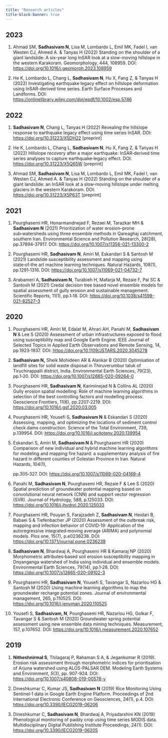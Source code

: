 ```yaml
---
title: "Research articles"
title-block-banner: true
---
```


## 2023

::: {#2023}
1.  Ahmad SM, **Sadhasivam N**, Lisa M, Lombardo L, Emil MK, Fadel I, van Westen CJ, Ahmed A. & Tanyas H (2022) Standing on the shoulder of a giant landslide: A six-year long InSAR look at a slow-moving hillslope in the western Karakoram. Geomorphology, 444, 108959. DOI: <https://doi.org/10.1016/j.geomorph.2023.108959>

2.  He K, Lombardo L, Chang L, **Sadhasivam N**, Hu X, Fang Z, & Tanyas H (2022) Investigating earthquake legacy effect on hillslope deformation using InSAR-derived time series. Earth Surface Processes and Landforms. DOI: <https://onlinelibrary.wiley.com/doi/epdf/10.1002/esp.5746>
:::

## 2022

::: {#2022}
1.  **Sadhasivam N**, Chang L, Tanyas H (2022) Revealing the hillslope response to earthquake legacy effect using time series InSAR. DOI: <https://doi.org/10.31223/X5DH22> \[preprint\]

2.  He K, Lombardo L, Chang L, **Sadhasivam N**, Hu X, Fang Z, & Tanyas H (2022) Hillslope recovery after a major earthquake: InSAR‑derived time series analyses to capture earthquake‑legacy effect. DOI: <https://doi.org/10.31223/X5Q65W> \[preprint\]

3.  Ahmad SM, **Sadhasivam N**, Lisa M, Lombardo L, Emil MK, Fadel I, van Westen CJ, Ahmed A. & Tanyas H (2022) Standing on the shoulder of a giant landslide: an InSAR look at a slow‑moving hillslope under melting glaciers in the western Karakoram. DOI: <https://doi.org/10.31223/X5P63T> \[preprint\]
:::

## 2021

::: {#2021}
1.  Pourghasemi HR, Honarmandnejad F, Rezaei M, Tarazkar MH & **Sadhasivam N** (2021) Prioritization of water erosion--prone sub‑watersheds using three ensemble methods in Qareaghaj catchment, southern Iran. Environmental Science and Pollution Research, 28(28), pp.37894‑37917. DOI: <https://doi.org/10.1007/s11356-021-13300-2>

2.  Pourghasemi HR, **Sadhasivam N**, Amiri M, Eskandari S & Santosh M (2021) Landslide susceptibility assessment and mapping using state‑of‑the art machine learning techniques. Natural Hazards, 108(1), pp.1291‑1316. DOI: <https://doi.org/10.1007/s11069-021-04732-7>

3.  Arabameri A, **Sadhasivam N**, Turabieh H, Mafarja M, Rezaie F, Pal SC & Santosh M (2021) Credal decision tree based novel ensemble models for spatial assessment of gully erosion and sustainable management. Scientific Reports, 11(1), pp.1‑18. DOI: <https://doi.org/10.1038/s41598-021-82527-3>
:::

## 2020

::: {#2020}
1.  Pourghasemi HR, Amiri M, Edalat M, Ahrari AH, Panahi M, **Sadhasivam N** & Lee S (2020) Assessment of urban infrastructures exposed to flood using susceptibility map and Google Earth Engine. IEEE Journal of Selected Topics in Applied Earth Observations and Remote Sensing, 14, pp.1923‑1937. DOI: <https://doi.org/10.1109/JSTARS.2020.3045278>

2.  **Sadhasivam N,** Sheik Mohideen AR & Alankar B (2020) Optimisation of landfill sites for solid waste disposal in Thiruverumbur taluk of Tiruchirappalli district, India. Environmental Earth Sciences, 79(23), pp.1‑20. DOI: <https://doi.org/10.1007/s12665-020-09264-0>

3.  Pourghasemi HR, **Sadhasivam N**, Kariminejad N & Collins AL (2020) Gully erosion spatial modelling: Role of machine learning algorithms in selection of the best controlling factors and modelling process. Geoscience Frontiers, 11(6), pp.2207‑2219. DOI: <https://doi.org/10.1016/j.gsf.2020.03.005>

4.  Pourghasemi HR, Yousefi S, **Sadhasivam N** & Eskandari S (2020) Assessing, mapping, and optimizing the locations of sediment control check dams construction. Science of the Total Environment, 739, p.139954. DOI: <https://doi.org/10.1016/j.scitotenv.2020.139954>

5.  Eskandari S, Amiri M, **Sadhasivam N** & Pourghasemi HR (2020) Comparison of new individual and hybrid machine learning algorithms for modeling and mapping fire hazard: a supplementary analysis of fire hazard in different counties of Golestan Province in Iran. Natural Hazards, 104(1),

    pp.305‑327. DOI: <https://doi.org/10.1007/s11069-020-04169-4>

6.  Panahi M, **Sadhasivam N**, Pourghasemi HR, Rezaie F & Lee S (2020) Spatial prediction of groundwater potential mapping based on convolutional neural network (CNN) and support vector regression (SVR). Journal of Hydrology, 588, p.125033. DOI: <https://doi.org/10.1016/j.jhydrol.2020.125033>

7.  Pourghasemi HR, Pouyan S, Farajzadeh Z, **Sadhasivam N**, Heidari B, Babaei S & Tiefenbacher JP (2020) Assessment of the outbreak risk, mapping and infection behavior of COVID‑19: Application of the autoregressive integrated‑moving average (ARIMA) and polynomial models. Plos one, 15(7), p.e0236238. DOI: <https://doi.org/10.1371/journal.pone.0236238>

8.  **Sadhasivam N**, Bhardwaj A, Pourghasemi HR & Kamaraj NP (2020) Morphometric attributes‑based soil erosion susceptibility mapping in Dnyanganga watershed of India using individual and ensemble models. Environmental Earth Sciences, 79(14), pp.1‑28. DOI: <https://doi.org/10.1007/s12665-020-09102-3>

9.  Pourghasemi HR, **Sadhasivam N**, Yousefi S, Tavangar S, Nazarlou HG & Santosh M (2020) Using machine learning algorithms to map the groundwater recharge potential zones. Journal of environmental management, 265, p.110525. DOI: <https://doi.org/10.1016/j.jenvman.2020.110525>

10. Yousefi S, **Sadhasivam, N**, Pourghasemi HR, Nazarlou HG, Golkar F, Tavangar S & Santosh M (2020) Groundwater spring potential assessment using new ensemble data mining techniques. Measurement, 157, p.107652. DOI: <https://doi.org/10.1016/j.measurement.2020.107652>
:::

## 2019

::: {#2019}
1.  **Nitheshnirmal S**, Thilagaraj P, Rahaman S A, & Jegankumar R (2019). Erosion risk assessment through morphometric indices for prioritisation of Arjuna watershed using ALOS-PALSAR DEM. Modeling Earth Systems and Environment, *5*(3), pp. 907-924. DOI: <https://doi.org/10.1007/s40808-019-00578-y>

2.  Dineshkumar C, Kumar JS, **Sadhasivam N** (2019) Rice Monitoring Using Sentinel‑1 data in Google Earth Engine Platform. Proceedings of 2nd International Electronic Conference on Geosciences, 24(1), p.4. DOI: <https://doi.org/10.3390/IECG2019-06206>

3.  Dineshkumar C, **Sadhasivam N**, Bhardwaj A, Priyadarshini KN (2019) Phenological monitoring of paddy crop using time series MODIS data. Multidisciplinary Digital Publishing Institute Proceedings, 24(1). DOI: <https://doi.org/10.3390/IECG2019-06205>
:::
